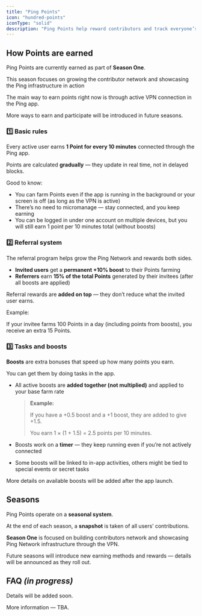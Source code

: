```yaml
---
title: "Ping Points"
icon: "hundred-points"
iconType: "solid"
description: "Ping Points help reward contributors and track everyone’s impact in the Ping Network"
---
```


## How Points are earned

Ping Points are currently earned as part of **Season One**.

This season focuses on growing the contributor network and showcasing the Ping infrastructure in action

The main way to earn points right now is through active VPN connection in the Ping app.

More ways to earn and participate will be introduced in future seasons.

### 1️⃣ Basic rules

Every active user earns **1 Point for every 10 minutes** connected through the Ping app.

Points are calculated **gradually** — they update in real time, not in delayed blocks.

Good to know:

- You can farm Points even if the app is running in the background or your screen is off (as long as the VPN is active)
- There’s no need to micromanage — stay connected, and you keep earning
- You can be logged in under one account on multiple devices, but you will still earn 1 point per 10 minutes total (without boosts)

### 2️⃣ Referral system

The referral program helps grow the Ping Network and rewards both sides.

- **Invited users** get a **permanent \+10% boost** to their Points farming
- **Referrers** earn **15% of the total Points** generated by their invitees (after all boosts are applied)

Referral rewards are **added on top** — they don’t reduce what the invited user earns.

Example:

If your invitee farms 100 Points in a day (including points from boosts), you receive an extra 15 Points.

### 3️⃣ Tasks and boosts

**Boosts** are extra bonuses that speed up how many points you earn.

You can get them by doing tasks in the app.

- All active boosts are **added together (not multiplied)** and applied to your base farm rate

  > **Example:**
  >
  > If you have a \+0.5 boost and a \+1 boost, they are added to give \+1.5.
  >
  > You earn 1 × (1 \+ 1.5) = 2.5 points per 10 minutes.
- Boosts work on a **timer** — they keep running even if you’re not actively connected
- Some boosts will be linked to in-app activities, others might be tied to special events or secret tasks

More details on available boosts will be added after the app launch.

## Seasons

Ping Points operate on a **seasonal system**.

At the end of each season, a **snapshot** is taken of all users’ contributions.

**Season One** is focused on building contributors network and showcasing Ping Network infrastructure through the VPN.

Future seasons will introduce new earning methods and rewards — details will be announced as they roll out.

## FAQ _(in progress)_

Details will be added soon.

<Info>
  More information — TBA.
</Info>